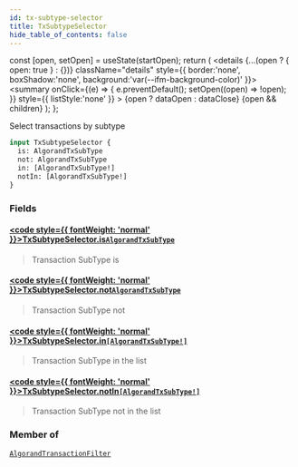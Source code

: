 ```yaml
---
id: tx-subtype-selector
title: TxSubtypeSelector
hide_table_of_contents: false
---
```







  const [open, setOpen] = useState(startOpen);
  return (
    <details {...(open ? { open: true } : {})} className="details" style={{ border:'none', boxShadow:'none', background:'var(--ifm-background-color)' }}>
      <summary
        onClick={(e) => {
          e.preventDefault();
          setOpen((open) => !open);
        }}
        style={{ listStyle:'none' }}
      >
      {open ? dataOpen : dataClose}
      </summary>
      {open && children}
    </details>
  );
};








Select transactions by subtype


```graphql
input TxSubtypeSelector {
  is: AlgorandTxSubType
  not: AlgorandTxSubType
  in: [AlgorandTxSubType!]
  notIn: [AlgorandTxSubType!]
}
```




### Fields

#### [<code style={{ fontWeight: 'normal' }}>TxSubtypeSelector.<b>is</b></code>](#)<Bullet />[`AlgorandTxSubType`](/docs/graphql-reference/enums/algorand-tx-sub-type) <Badge class="badge badge--secondary" text="enum"/> 
> 
> 
> Transaction SubType is
> 

#### [<code style={{ fontWeight: 'normal' }}>TxSubtypeSelector.<b>not</b></code>](#)<Bullet />[`AlgorandTxSubType`](/docs/graphql-reference/enums/algorand-tx-sub-type) <Badge class="badge badge--secondary" text="enum"/> 
> 
> 
> Transaction SubType not
> 

#### [<code style={{ fontWeight: 'normal' }}>TxSubtypeSelector.<b>in</b></code>](#)<Bullet />[`[AlgorandTxSubType!]`](/docs/graphql-reference/enums/algorand-tx-sub-type) <Badge class="badge badge--secondary" text="list"/> <Badge class="badge badge--secondary" text="enum"/> 
> 
> 
> Transaction SubType in the list
> 

#### [<code style={{ fontWeight: 'normal' }}>TxSubtypeSelector.<b>notIn</b></code>](#)<Bullet />[`[AlgorandTxSubType!]`](/docs/graphql-reference/enums/algorand-tx-sub-type) <Badge class="badge badge--secondary" text="list"/> <Badge class="badge badge--secondary" text="enum"/> 
> 
> 
> Transaction SubType not in the list
> 



### Member of

[`AlgorandTransactionFilter`](/docs/graphql-reference/inputs/algorand-transaction-filter)  <Badge class="secondary" text="input"/>

